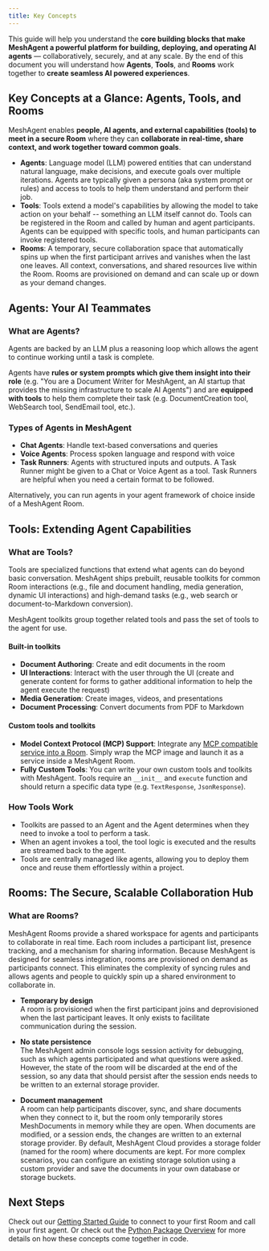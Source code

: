 ```yaml
---
title: Key Concepts
---
```


This guide will help you understand the **core building blocks that make MeshAgent a powerful platform for building, deploying, and operating AI agents** — collaboratively, securely, and at any scale. By the end of this document you will understand how **Agents**, **Tools**, and **Rooms** work together to **create seamless AI powered experiences**. 

## Key Concepts at a Glance: Agents, Tools, and Rooms
MeshAgent enables **people, AI agents, and external capabilities (tools) to meet in a secure Room** where they can **collaborate in real-time, share context, and work together toward common goals**.

- **Agents**: Language model (LLM) powered entities that can understand natural language, make decisions, and execute goals over multiple iterations. Agents are typically given a persona (aka system prompt or rules) and access to tools to help them understand and perform their job. 
- **Tools**: Tools extend a model's capabilities by allowing the model to take action on your behalf -- something an LLM itself cannot do. Tools can be registered in the Room and called by human and agent participants. Agents can be equipped with specific tools, and human participants can invoke registered tools. 
- **Rooms**: A temporary, secure collaboration space that automatically spins up when the first participant arrives and vanishes when the last one leaves. All context, conversations, and shared resources live within the Room. Rooms are provisioned on demand and can scale up or down as your demand changes. 

## Agents: Your AI Teammates
### What are Agents?
Agents are backed by an LLM plus a reasoning loop which allows the agent to continue working until a task is complete. 

Agents have **rules or system prompts which give them insight into their role** (e.g. "You are a Document Writer for MeshAgent, an AI startup that provides the missing infrastructure to scale AI Agents") and are **equipped with tools** to help them complete their task (e.g. DocumentCreation tool, WebSearch tool, SendEmail tool, etc.).

### Types of Agents in MeshAgent
- **Chat Agents**: Handle text-based conversations and queries
- **Voice Agents**: Process spoken language and respond with voice
- **Task Runners**: Agents with structured inputs and outputs. A Task Runner might be given to a Chat or Voice Agent as a tool. Task Runners are helpful when you need a certain format to be followed.

Alternatively, you can run agents in your agent framework of choice inside of a MeshAgent Room.

## Tools: Extending Agent Capabilities
### What are Tools?
Tools are specialized functions that extend what agents can do beyond basic conversation. MeshAgent ships prebuilt, reusable toolkits for common Room interactions (e.g., file and document handling, media generation, dynamic UI interactions) and high-demand tasks (e.g., web search or document-to-Markdown conversion).

MeshAgent toolkits group together related tools and pass the set of tools to the agent for use. 

#### Built-in toolkits 
- **Document Authoring**: Create and edit documents in the room
- **UI Interactions**: Interact with the user through the UI (create and generate content for forms to gather additional information to help the agent execute the request)
- **Media Generation**: Create images, videos, and presentations
- **Document Processing**: Convert documents from PDF to Markdown

#### Custom tools and toolkits
- **Model Context Protocol (MCP) Support**: Integrate any [MCP compatible service into a Room](https://docs.meshagent.com/mcp-overview/overview). Simply wrap the MCP image and launch it as a service inside a MeshAgent Room. 
- **Fully Custom Tools**: You can write your own custom tools and toolkits with MeshAgent. Tools require an `__init__` and ``execute`` function and should return a specific data type (e.g. ``TextResponse``, ``JsonResponse``). 

### How Tools Work
- Toolkits are passed to an Agent and the Agent determines when they need to invoke a tool to perform a task. 
- When an agent invokes a tool, the tool logic is executed and the results are streamed back to the agent. 
- Tools are centrally managed like agents, allowing you to deploy them once and reuse them effortlessly within a project.

## Rooms: The Secure, Scalable Collaboration Hub

### What are Rooms?
MeshAgent Rooms provide a shared workspace for agents and participants to collaborate in real time. Each room includes a participant list, presence tracking, and a mechanism for sharing information. Because MeshAgent is designed for seamless integration, rooms are provisioned on demand as participants connect. This eliminates the complexity of syncing rules and allows agents and people to quickly spin up a shared environment to collaborate in.

- **Temporary by design**  
  A room is provisioned when the first participant joins and deprovisioned when the last participant leaves. It only exists to facilitate communication during the session.

- **No state persistence**  
 The MeshAgent admin console logs session activity for debugging, such as which agents participated and what questions were asked. However, the state of the room will be discarded at the end of the session, so any data that should persist after the session ends needs to be written to an external storage provider.

- **Document management**  
A room can help participants discover, sync, and share documents when they connect to it, but the room only temporarily stores MeshDocuments in memory while they are open. When documents are modified, or a session ends, the changes are written to an external storage provider. By default, MeshAgent Cloud provides a storage folder (named for the room) where documents are kept. For more complex scenarios, you can configure an existing storage solution using a custom provider and save the documents in your own database or storage buckets.


## Next Steps
Check out our [Getting Started Guide](./get_started) to connect to your first Room and call in your first agent. Or check out the [Python Package Overview](../reference/python_package_overview) for more details on how these concepts come together in code.